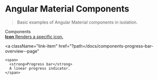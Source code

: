 
<Meta title="Components/Introduction" />

<style>
  {`
    .subheading {
      --mediumdark: '#999999';
      font-weight: 900;
      font-size: 13px;
      color: #999;
      letter-spacing: 6px;
      line-height: 24px;
      text-transform: uppercase;
      margin-bottom: 12px;
      margin-top: 40px;
    }

      .link-list {
        display: grid;
        grid-template-columns: 1fr;
        row-gap: 10px;
      }

      @media (min-width: 620px) {
        .link-list {
          row-gap: 20px;
          column-gap: 20px;
          grid-template-columns: 1fr 1fr;
        }
      }

      @media all and (-ms-high-contrast:none) {
      .link-list {
          display: -ms-grid;
          -ms-grid-columns: 1fr 1fr;
          -ms-grid-rows: 1fr 1fr;
        }
      }

      .link-item {
        display: block;
        padding: 20px 30px 20px 15px;
        border: 1px solid #00000010;
        border-radius: 5px;
        transition: background 150ms ease-out, border 150ms ease-out, transform 150ms ease-out;
        color: #333333;
        display: flex;
        align-items: flex-start;
      }

      .link-item:hover {
        border-color: #1EA7FD50;
        transform: translate3d(0, -3px, 0);
        box-shadow: rgba(0, 0, 0, 0.08) 0 3px 10px 0;
      }

      .link-item:active {
        border-color: #1EA7FD;
        transform: translate3d(0, 0, 0);
      }

      .link-item strong {
        font-weight: 700;
        display: block;
        margin-bottom: 2px;
      }

      .link-item img {
        height: 40px;
        width: 40px;
        margin-right: 15px;
        flex: none;
      }

      .link-item span {
        font-size: 14px;
        line-height: 20px;
      }
`}
</style>

#  Angular Material Components

> Basic examples of Angular Material components in isolation.

<div className="subheading">Components</div>

<div className="link-list">
  <a
    className="link-item"
    href="?path=/docs/components-icon-overview--page"
  >
    <span>
      <strong>Icon</strong>
      Renders a specific icon.
    </span>
  </a>

  <a
    className="link-item"
    href="?path=/docs/components-progress-bar-overview--page"
  >
    <span>
      <strong>Progress bar</strong>
      A linear progress indicator.
    </span>
  </a>
</div>
